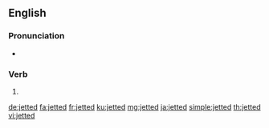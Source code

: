 ==English==

===Pronunciation===
* {{IPA|/ˈdʒɛtɪd/|lang=en}}

===Verb===
{{head|en|verb form}}

# {{en-past of|jet}}

[[de:jetted]]
[[fa:jetted]]
[[fr:jetted]]
[[ku:jetted]]
[[mg:jetted]]
[[ja:jetted]]
[[simple:jetted]]
[[th:jetted]]
[[vi:jetted]]
